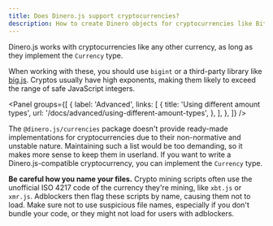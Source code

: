 ```yaml
---
title: Does Dinero.js support cryptocurrencies?
description: How to create Dinero objects for cryptocurrencies like Bitcoin, Ethereum, and others.
---
```


Dinero.js works with cryptocurrencies like any other currency, as long as they implement the `Currency` type.

When working with these, you should use `bigint` or a third-party library like [big.js](http://mikemcl.github.io/big.js/). Cryptos usually have high exponents, making them likely to exceed the range of safe JavaScript integers.

<Panel
  groups={[
    {
      label: 'Advanced',
      links: [
        {
          title: 'Using different amount types',
          url: '/docs/advanced/using-different-amount-types',
        },
      ],
    },
  ]}
/>

The `@dinero.js/currencies` package doesn't provide ready-made implementations for cryptocurrencies due to their non-normative and unstable nature. Maintaining such a list would be too demanding, so it makes more sense to keep them in userland. If you want to write a Dinero.js-compatible cryptocurrency, you can implement the `Currency` type.

<Alert type="warning">

**Be careful how you name your files.** Crypto mining scripts often use the unofficial ISO 4217 code of the currency they're mining, like `xbt.js` or `xmr.js`. Adblockers then flag these scripts by name, causing them not to load. Make sure not to use suspicious file names, especially if you don't bundle your code, or they might not load for users with adblockers.

</Alert>
